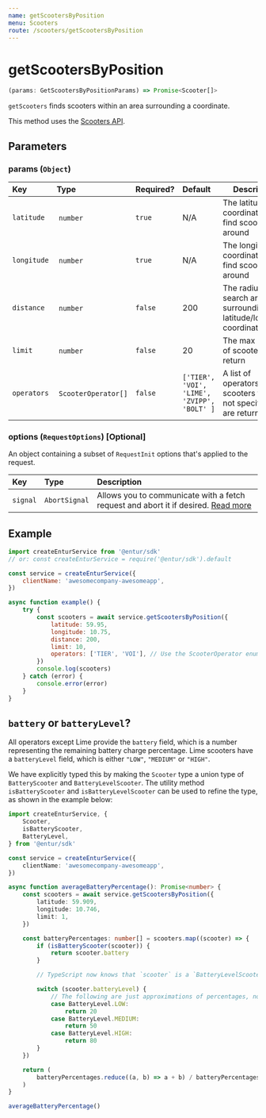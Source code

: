 ```yaml
---
name: getScootersByPosition
menu: Scooters
route: /scooters/getScootersByPosition
---
```


# getScootersByPosition

```typescript
(params: GetScootersByPositionParams) => Promise<Scooter[]>
```

`getScooters` finds scooters within an area surrounding a coordinate.

This method uses the [Scooters API](https://developer.entur.org/pages-mobility-docs-scooters).

## Parameters

### params (`Object`)

| Key         | Type                 | Required? | Default                                     | Description                                                                   |
| :---------- | :------------------- | :-------- | :------------------------------------------ | ----------------------------------------------------------------------------- |
| `latitude`  |  `number`            | `true`    | N/A                                         | The latitude coordinate to find scooters around                               |
| `longitude` |  `number`            | `true`    | N/A                                         | The longitude coordinate to find scooters around                              |
| `distance`  |  `number`            | `false`   | 200                                         | The radius of the search area, surrounding the latitude/longitude coordinates |
| `limit`     |  `number`            | `false`   | 20                                          | The max number of scooters to return                                          |
| `operators` |  `ScooterOperator[]` | `false`   | `['TIER', 'VOI', 'LIME', 'ZVIPP', 'BOLT' ]` | A list of operators to find scooters for. If not specified, all are returned. |

### options (`RequestOptions`) [Optional]

An object containing a subset of `RequestInit` options that's applied to the request.

| Key      | Type          | Description                                                                                                                                       |
| :------- | :------------ | :------------------------------------------------------------------------------------------------------------------------------------------------ |
| `signal` | `AbortSignal` | Allows you to communicate with a fetch request and abort it if desired. [Read more](https://developer.mozilla.org/en-US/docs/Web/API/AbortSignal) |

## Example

```javascript
import createEnturService from '@entur/sdk'
// or: const createEnturService = require('@entur/sdk').default

const service = createEnturService({
    clientName: 'awesomecompany-awesomeapp',
})

async function example() {
    try {
        const scooters = await service.getScootersByPosition({
            latitude: 59.95,
            longitude: 10.75,
            distance: 200,
            limit: 10,
            operators: ['TIER', 'VOI'], // Use the ScooterOperator enum if using TypeScript
        })
        console.log(scooters)
    } catch (error) {
        console.error(error)
    }
}
```

## `battery` or `batteryLevel`?

All operators except Lime provide the `battery` field, which is a number representing the remaining battery charge percentage.
Lime scooters have a `batteryLevel` field, which is either `"LOW"`, `"MEDIUM"` or `"HIGH"`.

We have explicitly typed this by making the `Scooter` type a union type of `BatteryScooter` and `BatteryLevelScooter`.
The utility method `isBatteryScooter` and `isBatteryLevelScooter` can be used to refine the type, as shown in the example below:

```typescript
import createEnturService, {
    Scooter,
    isBatteryScooter,
    BatteryLevel,
} from '@entur/sdk'

const service = createEnturService({
    clientName: 'awesomecompany-awesomeapp',
})

async function averageBatteryPercentage(): Promise<number> {
    const scooters = await service.getScootersByPosition({
        latitude: 59.909,
        longitude: 10.746,
        limit: 1,
    })

    const batteryPercentages: number[] = scooters.map((scooter) => {
        if (isBatteryScooter(scooter)) {
            return scooter.battery
        }

        // TypeScript now knows that `scooter` is a `BatteryLevelScooter`, and that the operator must be ScooterOperators.LIME.

        switch (scooter.batteryLevel) {
            // The following are just approximations of percentages, not a necessarily the truth
            case BatteryLevel.LOW:
                return 20
            case BatteryLevel.MEDIUM:
                return 50
            case BatteryLevel.HIGH:
                return 80
        }
    })

    return (
        batteryPercentages.reduce((a, b) => a + b) / batteryPercentages.length
    )
}

averageBatteryPercentage()
```

